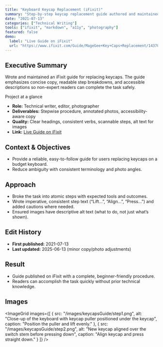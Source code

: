 ```yaml
---
title: "Keyboard Keycap Replacement (iFixit)"
summary: "Step-by-step keycap replacement guide authored and maintained on iFixit; clear, accessible instructions with photos."
date: "2021-07-13"
categories: ["Technical Writing"]
tools: ["ifixit", "markdown", "a11y", "photography"]
featured: false
demo:
  label: "Live Guide on iFixit"
  url: "https://www.ifixit.com/Guide/MageGee+Key+Caps+Replacement/143702"
---
```


## Executive Summary
Wrote and maintained an iFixit guide for replacing keycaps. The guide emphasizes concise copy, readable step breakdowns, and accessible descriptions so non-expert readers can complete the task safely.

<Subhead>Project at a glance</Subhead>

- **Role:** Technical writer, editor, photographer  
- **Deliverables:** Stepwise procedure, annotated photos, accessibility-aware copy  
- **Quality:** Clear headings, consistent verbs, scannable steps, alt text for images  
- **Link:** [Live Guide on iFixit](https://www.ifixit.com/Guide/MageGee%20Key%20Caps%20Replacement/143702)

## Context & Objectives
- Provide a reliable, easy-to-follow guide for users replacing keycaps on a budget keyboard.  
- Reduce ambiguity with consistent terminology and photo angles.

## Approach
- Broke the task into atomic steps with expected tools and outcomes.
- Wrote imperative, consistent step text (“Lift…”, “Align…”, “Press…”) and added cautions where needed.
- Ensured images have descriptive alt text (what to do, not just what’s shown).

## Edit History
- **First published:** 2021-07-13  
- **Last updated:** 2025-06-13 (minor copy/photo adjustments)

## Result
- Guide published on iFixit with a complete, beginner-friendly procedure.  
- Readers can accomplish the task quickly without prior technical knowledge.

## Images
<ImageGrid
  images={[
    { src: "/images/keycapsGuide/step1.png", alt: "Close-up of the keyboard with keycap puller positioned under the keycap", caption: "Position the puller and lift evenly." },
    { src: "/images/keycapsGuide/step2.png", alt: "New keycap aligned over the switch stem before pressing down", caption: "Align keycap and press straight down." }
  ]}
/>
